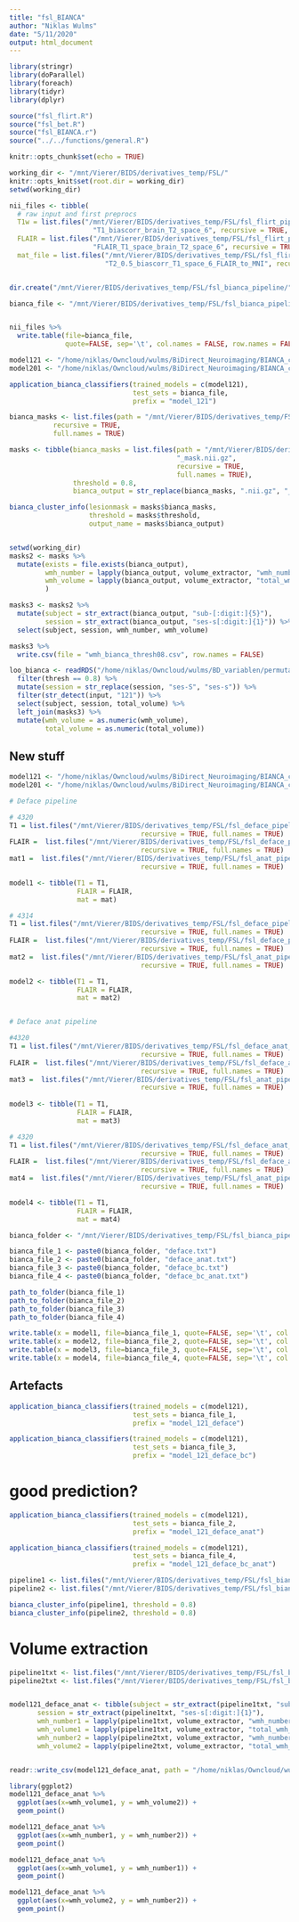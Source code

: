 ```yaml
---
title: "fsl_BIANCA"
author: "Niklas Wulms"
date: "5/11/2020"
output: html_document
---
```


```r
library(stringr)
library(doParallel)
library(foreach)
library(tidyr)
library(dplyr)

source("fsl_flirt.R")
source("fsl_bet.R")
source("fsl_BIANCA.r")
source("../../functions/general.R")

knitr::opts_chunk$set(echo = TRUE)

working_dir <- "/mnt/Vierer/BIDS/derivatives_temp/FSL/"
knitr::opts_knit$set(root.dir = working_dir)
setwd(working_dir)
```


```r
nii_files <- tibble(
  # raw input and first preprocs
  T1w = list.files("/mnt/Vierer/BIDS/derivatives_temp/FSL/fsl_flirt_pipeline/",
                     "T1_biascorr_brain_T2_space_6", recursive = TRUE, full.names = TRUE),
  FLAIR = list.files("/mnt/Vierer/BIDS/derivatives_temp/FSL/fsl_flirt_pipeline/",
                     "FLAIR_T1_space_brain_T2_space_6", recursive = TRUE, full.names = TRUE),
  mat_file = list.files("/mnt/Vierer/BIDS/derivatives_temp/FSL/fsl_flirt_pipeline/", 
                        "T2_0.5_biascorr_T1_space_6_FLAIR_to_MNI", recursive = TRUE, full.names = TRUE))             


dir.create("/mnt/Vierer/BIDS/derivatives_temp/FSL/fsl_bianca_pipeline/")

bianca_file <- "/mnt/Vierer/BIDS/derivatives_temp/FSL/fsl_bianca_pipeline/list_of_files.txt"


nii_files %>%
  write.table(file=bianca_file, 
              quote=FALSE, sep='\t', col.names = FALSE, row.names = FALSE)


```

```r
model121 <- "/home/niklas/Owncloud/wulms/BiDirect_Neuroimaging/BIANCA_classifier/output_classifier_121"
model201 <- "/home/niklas/Owncloud/wulms/BiDirect_Neuroimaging/BIANCA_classifier/output_classifier_201"
```

```r
application_bianca_classifiers(trained_models = c(model121), 
                               test_sets = bianca_file,
                               prefix = "model_121")
```

```r
bianca_masks <- list.files(path = "/mnt/Vierer/BIDS/derivatives_temp/FSL/fsl_bianca_pipeline/", "_mask.nii.gz",
           recursive = TRUE, 
           full.names = TRUE)
```




```r

masks <- tibble(bianca_masks = list.files(path = "/mnt/Vierer/BIDS/derivatives_temp/FSL/fsl_bianca_pipeline/", 
                                          "_mask.nii.gz",
                                          recursive = TRUE, 
                                          full.names = TRUE),
                threshold = 0.8,
                bianca_output = str_replace(bianca_masks, ".nii.gz", "_volume.txt"))

bianca_cluster_info(lesionmask = masks$bianca_masks, 
                    threshold = masks$threshold,
                    output_name = masks$bianca_output)

```

```r

```



```r
setwd(working_dir)
masks2 <- masks %>%
  mutate(exists = file.exists(bianca_output),
         wmh_number = lapply(bianca_output, volume_extractor, "wmh_number") %>% unlist(),
         wmh_volume = lapply(bianca_output, volume_extractor, "total_wmh_volume") %>% unlist()
         )
```


```r
masks3 <- masks2 %>%
  mutate(subject = str_extract(bianca_output, "sub-[:digit:]{5}"),
         session = str_extract(bianca_output, "ses-s[:digit:]{1}")) %>%
  select(subject, session, wmh_number, wmh_volume) 

masks3 %>%
  write.csv(file = "wmh_bianca_thresh08.csv", row.names = FALSE)
```

```r
loo_bianca <- readRDS("/home/niklas/Owncloud/wulms/BD_variablen/permutations_BIANCA/wml121_bianca_masks.rds") %>%
  filter(thresh == 0.8) %>%
  mutate(session = str_replace(session, "ses-S", "ses-s")) %>%
  filter(str_detect(input, "121")) %>%
  select(subject, session, total_volume) %>%
  left_join(masks3) %>%
  mutate(wmh_volume = as.numeric(wmh_volume),
         total_volume = as.numeric(total_volume))
```

## New stuff

```r
model121 <- "/home/niklas/Owncloud/wulms/BiDirect_Neuroimaging/BIANCA_classifier/output_classifier_121"
model201 <- "/home/niklas/Owncloud/wulms/BiDirect_Neuroimaging/BIANCA_classifier/output_classifier_201"
```

```r
# Deface pipeline

# 4320
T1 = list.files("/mnt/Vierer/BIDS/derivatives_temp/FSL/fsl_deface_pipeline/", "T1w_fsldeface_bet_0.5_FLAIR_space.nii", #27
                                 recursive = TRUE, full.names = TRUE)
FLAIR =  list.files("/mnt/Vierer/BIDS/derivatives_temp/FSL/fsl_deface_pipeline/", "FLAIR_T1w_space_fsldeface_bet_0.5_FLAIR_space.nii", #27
                                 recursive = TRUE, full.names = TRUE)
mat1 =  list.files("/mnt/Vierer/BIDS/derivatives_temp/FSL/fsl_anat_pipeline/", "FLAIR_bet_0.4_T1_space_6.mat",
                                 recursive = TRUE, full.names = TRUE)

model1 <- tibble(T1 = T1, 
                 FLAIR = FLAIR,
                 mat = mat)

# 4314
T1 = list.files("/mnt/Vierer/BIDS/derivatives_temp/FSL/fsl_deface_pipeline/", "T1w_fsldeface_bet_0.5_FLAIR_anat_space.nii", #26
                                 recursive = TRUE, full.names = TRUE)
FLAIR =  list.files("/mnt/Vierer/BIDS/derivatives_temp/FSL/fsl_deface_pipeline/", "FLAIR_T1w_space_fsldeface_bet_0.5_FLAIR_anat_space.nii", #26
                                 recursive = TRUE, full.names = TRUE)
mat2 =  list.files("/mnt/Vierer/BIDS/derivatives_temp/FSL/fsl_anat_pipeline/", "biascorr_bet_0.4_T1_space_6.mat",
                                 recursive = TRUE, full.names = TRUE)

model2 <- tibble(T1 = T1, 
                 FLAIR = FLAIR,
                 mat = mat2)


# Deface anat pipeline

#4320
T1 = list.files("/mnt/Vierer/BIDS/derivatives_temp/FSL/fsl_deface_anat_pipeline/", "T1_biascorr_bet_0.5_FLAIR_space.nii",
                                 recursive = TRUE, full.names = TRUE)
FLAIR =  list.files("/mnt/Vierer/BIDS/derivatives_temp/FSL/fsl_deface_anat_pipeline/", "FLAIR_T1w_space_biascorr_bet_0.5_FLAIR_space.nii", # 27
                                 recursive = TRUE, full.names = TRUE) 
mat3 =  list.files("/mnt/Vierer/BIDS/derivatives_temp/FSL/fsl_anat_pipeline/", "FLAIR_bet_0.4_T1_space_anat_6.mat",
                                 recursive = TRUE, full.names = TRUE)
  
model3 <- tibble(T1 = T1, 
                 FLAIR = FLAIR,
                 mat = mat3)

# 4320
T1 = list.files("/mnt/Vierer/BIDS/derivatives_temp/FSL/fsl_deface_anat_pipeline/", "T1_biascorr_bet_0.5_FLAIR_anat_space.nii", 
                                 recursive = TRUE, full.names = TRUE)
FLAIR =  list.files("/mnt/Vierer/BIDS/derivatives_temp/FSL/fsl_deface_anat_pipeline/", "FLAIR_T1w_space_biascorr_bet_0.5_FLAIR_anat_space.nii", # 26
                                 recursive = TRUE, full.names = TRUE)
mat4 =  list.files("/mnt/Vierer/BIDS/derivatives_temp/FSL/fsl_anat_pipeline/", "biascorr_bet_0.4_T1_space_anat_6.mat",
                                 recursive = TRUE, full.names = TRUE)

model4 <- tibble(T1 = T1, 
                 FLAIR = FLAIR,
                 mat = mat4)

```



```r
bianca_folder <- "/mnt/Vierer/BIDS/derivatives_temp/FSL/fsl_bianca_pipeline/"

bianca_file_1 <- paste0(bianca_folder, "deface.txt")
bianca_file_2 <- paste0(bianca_folder, "deface_anat.txt")
bianca_file_3 <- paste0(bianca_folder, "deface_bc.txt")
bianca_file_4 <- paste0(bianca_folder, "deface_bc_anat.txt")

path_to_folder(bianca_file_1)
path_to_folder(bianca_file_2)
path_to_folder(bianca_file_3)
path_to_folder(bianca_file_4)

write.table(x = model1, file=bianca_file_1, quote=FALSE, sep='\t', col.names = FALSE, row.names = FALSE)
write.table(x = model2, file=bianca_file_2, quote=FALSE, sep='\t', col.names = FALSE, row.names = FALSE)
write.table(x = model3, file=bianca_file_3, quote=FALSE, sep='\t', col.names = FALSE, row.names = FALSE)
write.table(x = model4, file=bianca_file_4, quote=FALSE, sep='\t', col.names = FALSE, row.names = FALSE)

```

## Artefacts

```r
application_bianca_classifiers(trained_models = c(model121), 
                               test_sets = bianca_file_1,
                               prefix = "model_121_deface")

application_bianca_classifiers(trained_models = c(model121), 
                               test_sets = bianca_file_3,
                               prefix = "model_121_deface_bc")
```

# good prediction?

```r
application_bianca_classifiers(trained_models = c(model121), 
                               test_sets = bianca_file_2,
                               prefix = "model_121_deface_anat")

application_bianca_classifiers(trained_models = c(model121), 
                               test_sets = bianca_file_4,
                               prefix = "model_121_deface_bc_anat")
```

```r
pipeline1 <- list.files("/mnt/Vierer/BIDS/derivatives_temp/FSL/fsl_bianca_pipeline/model_121_deface_anat/", ".nii", recursive = TRUE, full.names = TRUE)
pipeline2 <- list.files("/mnt/Vierer/BIDS/derivatives_temp/FSL/fsl_bianca_pipeline/model_121_deface_bc_anat/", ".nii", recursive = TRUE, full.names = TRUE)

bianca_cluster_info(pipeline1, threshold = 0.8)
bianca_cluster_info(pipeline2, threshold = 0.8)

```

# Volume extraction

```r
pipeline1txt <- list.files("/mnt/Vierer/BIDS/derivatives_temp/FSL/fsl_bianca_pipeline/model_121_deface_anat/", ".txt", recursive = TRUE, full.names = TRUE)
pipeline2txt <- list.files("/mnt/Vierer/BIDS/derivatives_temp/FSL/fsl_bianca_pipeline/model_121_deface_bc_anat/", ".txt", recursive = TRUE, full.names = TRUE)


model121_deface_anat <- tibble(subject = str_extract(pipeline1txt, "sub-[:digit:]{5}"),
       session = str_extract(pipeline1txt, "ses-s[:digit:]{1}"),
       wmh_number1 = lapply(pipeline1txt, volume_extractor, "wmh_number") %>% unlist() %>% as.numeric(),
       wmh_volume1 = lapply(pipeline1txt, volume_extractor, "total_wmh_volume") %>% unlist() %>% as.numeric(),
       wmh_number2 = lapply(pipeline2txt, volume_extractor, "wmh_number") %>% unlist() %>% as.numeric(),
       wmh_volume2 = lapply(pipeline2txt, volume_extractor, "total_wmh_volume") %>% unlist() %>% as.numeric())


readr::write_csv(model121_deface_anat, path = "/home/niklas/Owncloud/wulms/BD_variablen/neuroimaging/bianca_pipelines2.csv")

```

```r
library(ggplot2)
model121_deface_anat %>%
  ggplot(aes(x=wmh_volume1, y = wmh_volume2)) +
  geom_point()

model121_deface_anat %>%
  ggplot(aes(x=wmh_number1, y = wmh_number2)) +
  geom_point()


```

```r
model121_deface_anat %>%
  ggplot(aes(x=wmh_volume1, y = wmh_number1)) +
  geom_point()

model121_deface_anat %>%
  ggplot(aes(x=wmh_volume2, y = wmh_number2)) +
  geom_point()
```

